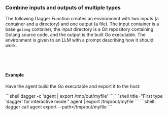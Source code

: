 ### Combine inputs and outputs of multiple types

The following Dagger Function creates an environment with two inputs (a container and a directory) and one output (a file). The input container is a base `golang` container, the input directory is a Git repository containing Golang source code, and the output is the built Go executable. The environment is given to an LLM with a prompt describing how it should work.

<Tabs groupId="language" queryString="sdk">
<TabItem value="go" label="Go">

```go file=../../../cookbook/snippets/env-use-multiple-types/go/main.go
```

</TabItem>
<TabItem value="python" label="Python">

```python file=../../../cookbook/snippets/env-use-multiple-types/python/main.py
```

</TabItem>
<TabItem value="typescript" label="TypeScript">

```typescript file=../../../cookbook/snippets/env-use-multiple-types/typescript/index.ts
```

</TabItem>
<TabItem value="php" label="PHP">

```php file=../../../cookbook/snippets/env-use-multiple-types/php/src/MyModule.php
```

</TabItem>
</Tabs>

#### Example

Have the agent build the Go executable and export it to the host:

<Tabs groupId="shell">
<TabItem value="System shell">
```shell
dagger -c 'agent | export /tmp/out/myfile'
```
</TabItem>
<TabItem value="Dagger Shell">
```shell title="First type 'dagger' for interactive mode."
agent | export /tmp/out/myfile
```
</TabItem>
<TabItem value="Dagger CLI">
```shell
dagger call agent export --path=/tmp/out/myfile
```
</TabItem>
</Tabs>
